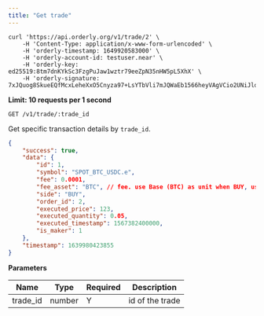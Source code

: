 ```yaml
---
title: "Get trade"
---
```


<RequestExample>

``` curl
curl 'https://api.orderly.org/v1/trade/2' \
    -H 'Content-Type: application/x-www-form-urlencoded' \
    -H 'orderly-timestamp: 1649920583000' \
    -H 'orderly-account-id: testuser.near' \
    -H 'orderly-key: ed25519:8tm7dnKYkSc3FzgPuJaw1wztr79eeZpN35nHW5pL5XhX' \
    -H 'orderly-signature: 7xJQuog8SkueEQfMcxLeheXxO5Cnyza97+LsYTbVli7mJQWaEb1566heyVAgVCio2UNiJldRpsrTvvhos5WVDg=='
```
</RequestExample>

**Limit: 10 requests per 1 second**

`GET /v1/trade/:trade_id`

Get specific transaction details by `trade_id`.

<ResponseExample>

```json
{
    "success": true,
    "data": {
        "id": 1,
        "symbol": "SPOT_BTC_USDC.e",
        "fee": 0.0001,
        "fee_asset": "BTC", // fee. use Base (BTC) as unit when BUY, use Quote (USDC.e) as unit when SELL
        "side": "BUY",
        "order_id": 2,
        "executed_price": 123,
        "executed_quantity": 0.05,
        "executed_timestamp": 1567382400000,
        "is_maker": 1
    },
    "timestamp": 1639980423855
}
```
</ResponseExample>

**Parameters**

| Name             | Type   | Required | Description                           |
| ---------------- | ------ | -------- | --------------------------------------|
| trade_id         | number | Y        | id of the trade                       |

